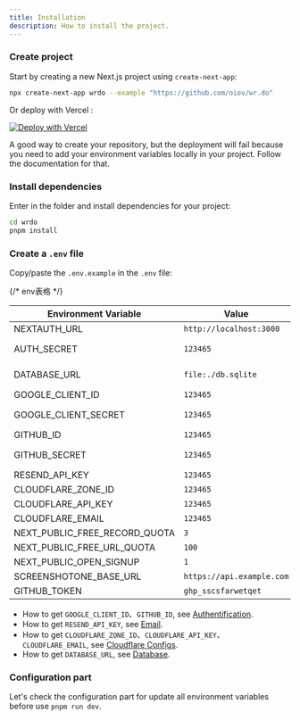 ```yaml
---
title: Installation
description: How to install the project.
---
```


<Steps>

### Create project

Start by creating a new Next.js project using `create-next-app`:

```bash
npx create-next-app wrdo --example "https://github.com/oiov/wr.do"
```

Or deploy with Vercel :

[![Deploy with Vercel](https://vercel.com/button)](https://vercel.com/new/clone?repository-url=https%3A%2F%2Fgithub.com%2Foiov%2Fwr.do)

<Callout type="warning" twClass="mt-4">
  A good way to create your repository, but the deployment will fail because you
  need to add your environment variables locally in your project. Follow the
  documentation for that.
</Callout>

### Install dependencies

Enter in the folder and install dependencies for your project:

```bash
cd wrdo
pnpm install
```

### Create a `.env` file

Copy/paste the `.env.example` in the `.env` file:

{/* env表格 */}

| Environment Variable | Value | Description |
|----------------------|-------|-------------|
| NEXTAUTH_URL | `http://localhost:3000` | The URL of the Next.js application. |
| AUTH_SECRET | `123465` | The secret used to encrypt tokens and email verification hashes. |
| DATABASE_URL | `file:./db.sqlite` | The path to the postgres database. |
| GOOGLE_CLIENT_ID | `123465` | The ID of the Google OAuth client. |
| GOOGLE_CLIENT_SECRET | `123465` | The secret of the Google OAuth client. |
| GITHUB_ID | `123465` | The ID of the GitHub OAuth client. |
| GITHUB_SECRET | `123465` | The secret of the GitHub OAuth client. |
| RESEND_API_KEY | `123465` | The API key for Resend. |
| CLOUDFLARE_ZONE_ID | `123465` | The zone ID for Cloudflare. |
| CLOUDFLARE_API_KEY | `123465` | The API key for Cloudflare. |
| CLOUDFLARE_EMAIL | `123465` | The email for Cloudflare. |
| NEXT_PUBLIC_FREE_RECORD_QUOTA | `3` | The number of free records. |
| NEXT_PUBLIC_FREE_URL_QUOTA | `100` | The number of free URLs. |
| NEXT_PUBLIC_OPEN_SIGNUP | `1` | Open signup. |
| SCREENSHOTONE_BASE_URL | `https://api.example.com` | pending |
| GITHUB_TOKEN | `ghp_sscsfarwetqet` | https://github.com/settings/tokens |

- How to get `GOOGLE_CLIENT_ID`、`GITHUB_ID`, see [Authentification](/docs/developer/authentification).
- How to get `RESEND_API_KEY`, see [Email](/docs/developer/email).
- How to get `CLOUDFLARE_ZONE_ID`、`CLOUDFLARE_API_KEY`、`CLOUDFLARE_EMAIL`, see [Cloudflare Configs](/docs/developer/cloudflare).
- How to get `DATABASE_URL`, see [Database](/docs/developer/database).

### Configuration part

Let's check the configuration part for update all environment variables before use `pnpm run dev`.

</Steps>
